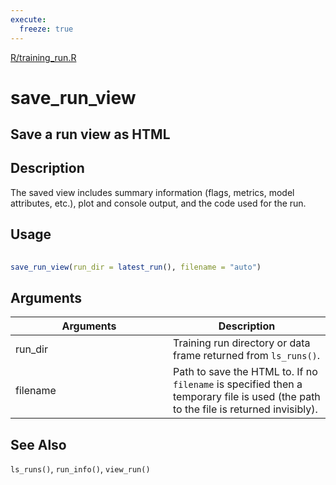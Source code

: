 ```yaml
---
execute:
  freeze: true
---
```


[R/training_run.R](https://github.com/rstudio/tfruns//blob/main/R/training_run.R#L471) 

# save_run_view

## Save a run view as HTML

## Description
 The saved view includes summary information (flags, metrics, model attributes, etc.), plot and console output, and the code used for the run. 


## Usage
```r
 
save_run_view(run_dir = latest_run(), filename = "auto") 
```

## Arguments
|Arguments|Description|
|---|---|
| run_dir | Training run directory or data frame returned from `ls_runs()`. |
| filename | Path to save the HTML to. If no `filename` is specified then a temporary file is used (the path to the file is returned invisibly). |






## See Also
 `ls_runs()`, `run_info()`, `view_run()` 

